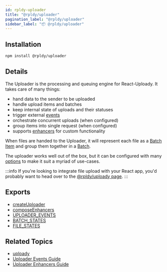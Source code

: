 ```yaml
---
id: rpldy-uploader
title: "@rpldy/uploader"
pagination_label: "@rpldy/uploader"
sidebar_label: "📦 @rpldy/uploader"
---
```


## Installation

```bash npm2yarn
npm install @rpldy/uploader
```

## Details

The Uploader is the processing and queuing engine for React-Uploady.
It takes care of many things:

- hand data to the sender to be uploaded
- handle upload items and batches
- keep internal state of uploads and their statuses
- trigger external [events](../../api/uploader#events)
- orchestrate concurrent uploads (when configured)
- group items into single request (when configured)
- supports [enhancers](../../getting-started/concepts#enhancer) for custom functionality

When files are handed to the Uploader, it will represent each file as a [Batch Item](../../getting-started/concepts#batch-item) and group them together in a [Batch](../../getting-started/concepts#batch).

The uploader works well out of the box, but it can be configured with many [options](../../api/uploader) to make it suit a myriad of use-cases.

:::info
If you're looking to integrate file upload with your React app, you'd probably want to head over to the [@rpldy/uploady page](../rpldy-uploady).
:::

## Exports

* [createUploader](../../api/uploader)
* [composeEnhancers](../../api/utils/composeEnhancers)
* [UPLOADER_EVENTS](../../api/constants#uploaderEvents)
* [BATCH_STATES](../../api/constants#batchStates)
* [FILE_STATES](../../api/constants#fileStates)

## Related Topics

* [uploady](../rpldy-uploady)
* [Uploader Events Guide](../../guides/UploaderEvents)
* [Uploader Enhancers Guide](../../guides/UploaderEnhancers)
